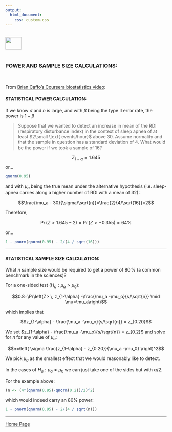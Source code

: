 ```yaml
---
output: 
  html_document:
    css: custom.css
---
```


<br>
<a href="http://rinterested.github.io/statistics/index.html">
<img HEIGHT="40" WIDTH="50" src="https://cloud.githubusercontent.com/assets/9312897/10556783/a27a26fa-745c-11e5-9b1a-2d5bd737387a.PNG"></a>
<br><br>

### POWER AND SAMPLE SIZE CALCULATIONS:
<br>

From [Brian Caffo's Coursera biostatistics video](https://www.coursera.org/learn/biostatistics-2/lecture/JLyrB/calculating-power):

#### STATISTICAL POWER CALCULATION:


If we know $\sigma$ and $n$ is large, and with $\beta$ being the type II error rate, the power is $1-\beta$

\begin{align}
1-\beta &= \Pr\left(\frac{\bar X -\mu_0}{\sigma/\sqrt{n}}   > z_{1-\alpha} \mid \mu = \mu_a \right)\\[3ex]
&= \Pr\left(\frac{\bar X-\mu_a +\mu_a -\mu_0}{\sigma/\sqrt{n}}   > z_{1-\alpha} \mid \mu = \mu_a \right)\\[3ex]
&=\Pr\left(\frac{\bar X -\mu_a}{\sigma/\sqrt{n}}   > z_{1-\alpha} - \frac{\mu_a-\mu_0}{\sigma/\sqrt{n}} \mid \mu = \mu_a \right)\\[3ex]
&= \Pr\left(Z   > z_{1-\alpha} - \frac{\mu_a-\mu_0}{\sigma/\sqrt{n}} \mid \mu = \mu_a \right)
\end{align}


>Suppose that we wanted to detect an increase in mean of the RDI (respiratory disturbance index) in the context of sleep apnea of at least $2\small \text{ events/hour}$ above $30$. Assume normality and that the sample in question has a standard deviation of $4$. What would be the power if we took a sample of $16?$

$$Z_{1-\alpha}=1.645$$
or...

```r
qnorm(0.95)
```


and with $\mu_a$ being the true mean under the alternative hypothesis (i.e. sleep-apnea carries along a higher number of RDI with a mean of 32):

$$\frac{\mu_a - 30}{\sigma/\sqrt{n}}=\frac{2}{4/\sqrt{16}}=2$$

Therefore, 

$$\Pr(Z>1.645-2)=\Pr(Z>-0.355)=64\%$$

or...

```r
1 - pnorm(qnorm(0.95) - 2/(4 / sqrt(16)))
```

---

#### STATISTICAL SAMPLE SIZE CALCULATION:

What $n$ sample size would be required to get a power of $80\,\%$ (a common benchmark in the sciences)?

For a one-sided test ($H_a: \mu_a > \mu_0$):


$$0.8=\Pr\left(Z> \, z_{1-\alpha} -\frac{\mu_a -\mu_o}{s/\sqrt{n}} \mid \mu=\mu_a\right)$$

which implies that 

$$z_{1-\alpha} - \frac{\mu_a -\mu_o}{s/\sqrt{n}} = z_{0.20}$$

We set $z_{1-\alpha} - \frac{\mu_a -\mu_o}{s/\sqrt{n}} = z_{0.2}$ and solve for $n$ for any value of $\mu_a$:

$$n=\left( \sigma \frac{z_{1-\alpha} - z_{0.20}}{\mu_a -\mu_0} \right)^2$$

We pick $\mu_a$ as the smallest effect that we would reasonably like to detect.


In the cases of $H_a:\mu_a \neq \mu_0$ we can just take one of the sides but with $\alpha/2$.

For the example above:

```r
(n <- (4*(qnorm(0.95)-qnorm(0.2))/2)^2)
```

which would indeed carry an $80\%$ power:

```r
1 - pnorm(qnorm(0.95) - 2/(4 / sqrt(n)))
```

---

<a href="http://rinterested.github.io/statistics/index.html">Home Page</a>
